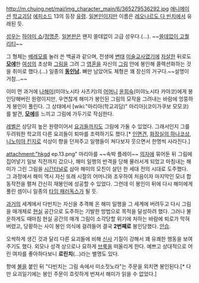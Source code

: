 http://m.chuing.net/mai/img_character_main/6/365279536292.jpg
[[애니메이션]] [[학교괴담]] [[에피소드]] 13의 등장 [[유령]]. [[일본인]]이지만 이름은 [[레오나르도 다 빈치]]에서 유래된 듯.

[[성우]]는 [[하야미 쇼]]/[[정명준]]. [[일본]]판은 왠지 쓸데없이 고급 성우다.(…). ~~[[쓸데없이 고퀄리티]]~~

그 형체는 [[베레모]]를 눌러 쓴 백골과 같으며, 전생에 [[변태]] [[미술]][[교사]]였기에 [[자살]]한 뒤로도 '''[[모에]]'''한 [[여성]]의 초상화 [[그림]]을 그려 그 [[영혼]]을 자신의 [[그림]] 안에 봉인해 콜렉션화하는 것을 취미로 했다.(…) 일종의 '''[[동인남]].''' 뼈만 남았어도 체형은 꽤 장신의 거구다.~~설명이 거참...~~

이미 먼 과거에 [[나해미]](미야노시타 사츠키)의 [[어머니]] [[윤희숙]](미야노시타 카야코)에게 봉인당해버린 원령이지만, 우연찮게 해미가 봉인된 그림의 모작을 그려내는 바람에 엉뚱하게 봉인이 풀린다. 그 상태에서 [wiki:"마리아(학교괴담)" 마리아](코이가쿠보 모모코)를 발견, '''[[모에]]'''를 느끼고 그림에 가두기로 작심한다.

[[레벨]]은 상당히 높은 원령이어서 [[요괴]]들까지도 그림에 가둘 수 있었다. 그래서인지 그를 두려워한 학교의 다른 요괴들이 퇴마를 조력하기도 했다.[* [[인면견]], [[화장실의 하나코상]], [[니노미야 킨지로]] 석상이 향을 던져주고 일행들이 쳐다보자 웃으면서 한명씩 사라진다.] 

attachment:"hkgd ep.13.png"
마리아를 ~~속박 플레이~~ [[의자]]에 묶어둔 뒤 그림에 집어넣기 일보 직전까지 갔으나, 해미 일행의 반격을 당해 물러서게 되었고 마침내는 해미가 그린 그림을 [[시간]]터널로 삼아 해미의 모친이 살던 한 세대 전의 시대로 도주했다. 그 과정에서 해미 역시 자신 또래 시절의 어머니와 조우하여 처음이자 마지막인 모녀 합동작전을 펼쳐 간신히 재봉인에 성공할 수 있었다. 그런데 이 봉인이 뒤에 다시 해미에게 풀린 셈이니 일종의 [[타임 패러독스]]가 될 듯.

[[과거]]의 세계에서 다빈치는 자신을 추격해 온 해미 일행을 그 세계에 버려두고 다시 그림을 매개체로 [[현실]] 공간으로 도주하는 기발한 방법으로 목적을 달성하려 했다. 그러나 불운하게도 때마침 현실 공간의 매개 그림이 소각당할 위기에 처하는 바람에 퇴로가 막혀버렸고, 당황하는 사이 봉인 의식에 걸려들어 결국 '''2번째로''' 봉인당했다. [[안습]].

오싹하게 생긴 것과 달리 다른 요괴들에 비해 [[신사]] 기질이 강해서 꽤 유쾌한 행동을 보여주기도 했다. 외모나 성격 상으로나 묘하게 [[브룩(원피스)|브룩]]을 떠올리게 한다. 예쁘고 상대적으로 어린 여자를 좋아하다보니 '''로린치'''(...)라는 별명도 있다.

향에 [[불]]을 붙인 뒤 "다빈치는 그림 속에서 미소짓노라"는 주문을 외치면 봉인된다.[* 다만 요괴일기에는 봉인 주문이 흐릿하게 번져서 해미가 읽을 수 없었다.]
